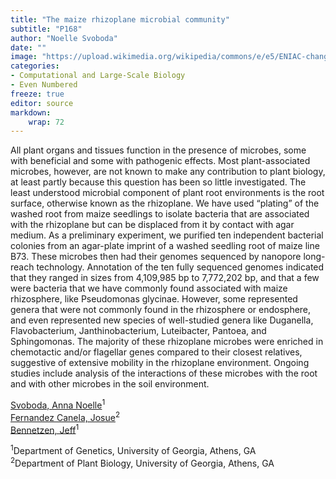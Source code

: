 ```yaml
---
title: "The maize rhizoplane microbial community"
subtitle: "P168"
author: "Noelle Svoboda"
date: ""
image: "https://upload.wikimedia.org/wikipedia/commons/e/e5/ENIAC-changing_a_tube.jpg"
categories: 
- Computational and Large-Scale Biology
- Even Numbered
freeze: true
editor: source
markdown: 
    wrap: 72
---
```


All plant organs and tissues function in the presence of microbes, some with beneficial and some with pathogenic effects. Most plant-associated microbes, however, are not known to make any contribution to plant biology, at least partly because this question has been so little investigated. The least understood microbial component of plant root environments is the root surface, otherwise known as the rhizoplane. We have used “plating” of the washed root from maize seedlings to isolate bacteria that are associated with the rhizoplane but can be displaced from it by contact with agar medium. As a preliminary experiment, we purified ten independent bacterial colonies from an agar-plate imprint of a washed seedling root of maize line B73. These microbes then had their genomes sequenced by nanopore long-reach technology. Annotation of the ten fully sequenced genomes indicated that they ranged in sizes from 4,109,985 bp to 7,772,202 bp, and that a few were bacteria that we have commonly found associated with maize rhizosphere, like Pseudomonas glycinae. However, some represented genera that were not commonly found in the rhizosphere or endosphere, and even represented new species of well-studied genera like Duganella, Flavobacterium, Janthinobacterium, Luteibacter, Pantoea, and Sphingomonas. The majority of these rhizoplane microbes were enriched in chemotactic and/or flagellar genes compared to their closest relatives, suggestive of extensive mobility in the rhizoplane environment. Ongoing studies include analysis of the interactions of these microbes with the root and with other microbes in the soil environment.

<a href='mailto:Noelle.Svoboda@uga.edu'>Svoboda, Anna Noelle</a><sup>1</sup><br><a href='mailto:jf68753@uga.edu'>Fernandez Canela, Josue</a><sup>2</sup><br><a href='mailto:maize@uga.edu'>Bennetzen, Jeff</a><sup>1</sup><br>

<sup>1</sup>Department of Genetics, University of Georgia, Athens, GA<br><sup>2</sup>Department of Plant Biology, University of Georgia, Athens, GA<br>